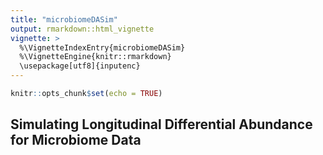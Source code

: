 ```yaml
---
title: "microbiomeDASim"
output: rmarkdown::html_vignette
vignette: >
  %\VignetteIndexEntry{microbiomeDASim}
  %\VignetteEngine{knitr::rmarkdown}
  \usepackage[utf8]{inputenc}
---
```


```r
knitr::opts_chunk$set(echo = TRUE)
```

## Simulating Longitudinal Differential Abundance for Microbiome Data

